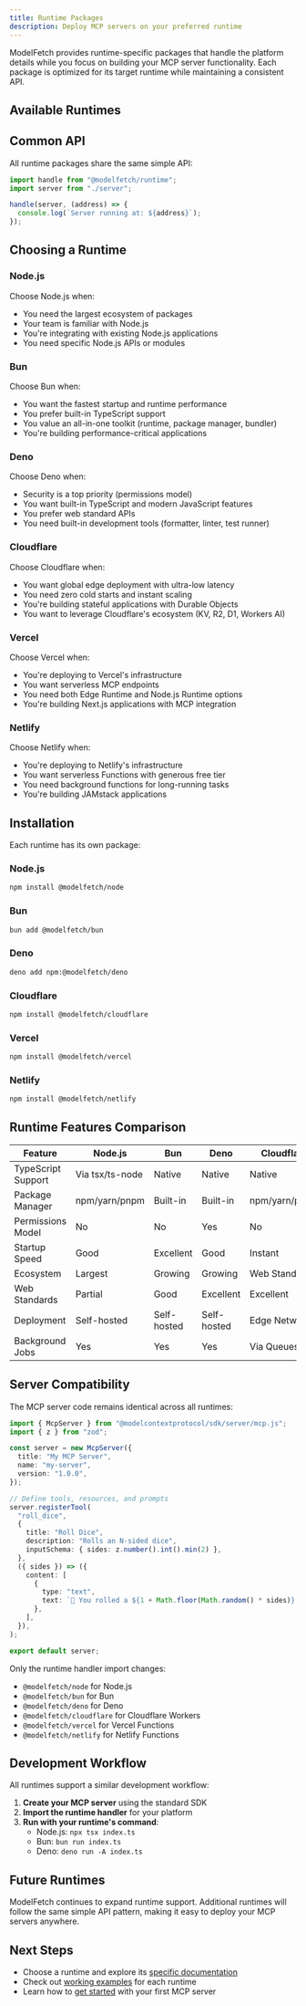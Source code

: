 ```yaml
---
title: Runtime Packages
description: Deploy MCP servers on your preferred runtime
---
```


ModelFetch provides runtime-specific packages that handle the platform details while you focus on building your MCP server functionality. Each package is optimized for its target runtime while maintaining a consistent API.

## Available Runtimes

<Cards>
  <Card
    title="Node.js"
    description="Build MCP servers for Node.js 18+"
    href="/docs/runtimes/node"
  />
  <Card
    title="Bun"
    description="Lightning-fast MCP servers with Bun"
    href="/docs/runtimes/bun"
  />
  <Card
    title="Deno"
    description="Secure MCP servers with Deno v2"
    href="/docs/runtimes/deno"
  />
  <Card
    title="Cloudflare"
    description="Deploy MCP servers to Cloudflare Workers"
    href="/docs/runtimes/cloudflare"
  />
  <Card
    title="Vercel"
    description="Deploy MCP servers to Vercel Functions"
    href="/docs/runtimes/vercel"
  />
  <Card
    title="Netlify"
    description="Deploy MCP servers to Netlify Functions"
    href="/docs/runtimes/netlify"
  />
</Cards>

## Common API

All runtime packages share the same simple API:

```typescript
import handle from "@modelfetch/runtime";
import server from "./server";

handle(server, (address) => {
  console.log(`Server running at: ${address}`);
});
```

## Choosing a Runtime

### Node.js

Choose Node.js when:

- You need the largest ecosystem of packages
- Your team is familiar with Node.js
- You're integrating with existing Node.js applications
- You need specific Node.js APIs or modules

### Bun

Choose Bun when:

- You want the fastest startup and runtime performance
- You prefer built-in TypeScript support
- You value an all-in-one toolkit (runtime, package manager, bundler)
- You're building performance-critical applications

### Deno

Choose Deno when:

- Security is a top priority (permissions model)
- You want built-in TypeScript and modern JavaScript features
- You prefer web standard APIs
- You need built-in development tools (formatter, linter, test runner)

### Cloudflare

Choose Cloudflare when:

- You want global edge deployment with ultra-low latency
- You need zero cold starts and instant scaling
- You're building stateful applications with Durable Objects
- You want to leverage Cloudflare's ecosystem (KV, R2, D1, Workers AI)

### Vercel

Choose Vercel when:

- You're deploying to Vercel's infrastructure
- You want serverless MCP endpoints
- You need both Edge Runtime and Node.js Runtime options
- You're building Next.js applications with MCP integration

### Netlify

Choose Netlify when:

- You're deploying to Netlify's infrastructure
- You want serverless Functions with generous free tier
- You need background functions for long-running tasks
- You're building JAMstack applications

## Installation

Each runtime has its own package:

### Node.js

```bash
npm install @modelfetch/node
```

### Bun

```bash
bun add @modelfetch/bun
```

### Deno

```bash
deno add npm:@modelfetch/deno
```

### Cloudflare

```bash
npm install @modelfetch/cloudflare
```

### Vercel

```bash
npm install @modelfetch/vercel
```

### Netlify

```bash
npm install @modelfetch/netlify
```

## Runtime Features Comparison

| Feature            | Node.js         | Bun         | Deno        | Cloudflare    | Vercel        | Netlify       |
| ------------------ | --------------- | ----------- | ----------- | ------------- | ------------- | ------------- |
| TypeScript Support | Via tsx/ts-node | Native      | Native      | Native        | Native        | Native        |
| Package Manager    | npm/yarn/pnpm   | Built-in    | Built-in    | npm/yarn/pnpm | npm/yarn/pnpm | npm/yarn/pnpm |
| Permissions Model  | No              | No          | Yes         | No            | No            | No            |
| Startup Speed      | Good            | Excellent   | Good        | Instant       | Excellent     | Good          |
| Ecosystem          | Largest         | Growing     | Growing     | Web Standards | Largest       | Largest       |
| Web Standards      | Partial         | Good        | Excellent   | Excellent     | Excellent     | Good          |
| Deployment         | Self-hosted     | Self-hosted | Self-hosted | Edge Network  | Serverless    | Serverless    |
| Background Jobs    | Yes             | Yes         | Yes         | Via Queues    | Limited       | Yes           |

## Server Compatibility

The MCP server code remains identical across all runtimes:

```typescript
import { McpServer } from "@modelcontextprotocol/sdk/server/mcp.js";
import { z } from "zod";

const server = new McpServer({
  title: "My MCP Server",
  name: "my-server",
  version: "1.0.0",
});

// Define tools, resources, and prompts
server.registerTool(
  "roll_dice",
  {
    title: "Roll Dice",
    description: "Rolls an N-sided dice",
    inputSchema: { sides: z.number().int().min(2) },
  },
  ({ sides }) => ({
    content: [
      {
        type: "text",
        text: `🎲 You rolled a ${1 + Math.floor(Math.random() * sides)}!`,
      },
    ],
  }),
);

export default server;
```

Only the runtime handler import changes:

- `@modelfetch/node` for Node.js
- `@modelfetch/bun` for Bun
- `@modelfetch/deno` for Deno
- `@modelfetch/cloudflare` for Cloudflare Workers
- `@modelfetch/vercel` for Vercel Functions
- `@modelfetch/netlify` for Netlify Functions

## Development Workflow

All runtimes support a similar development workflow:

1. **Create your MCP server** using the standard SDK
2. **Import the runtime handler** for your platform
3. **Run with your runtime's command**:
   - Node.js: `npx tsx index.ts`
   - Bun: `bun run index.ts`
   - Deno: `deno run -A index.ts`

## Future Runtimes

ModelFetch continues to expand runtime support. Additional runtimes will follow the same simple API pattern, making it easy to deploy your MCP servers anywhere.

## Next Steps

- Choose a runtime and explore its [specific documentation](/docs/runtimes/node)
- Check out [working examples](/docs/examples) for each runtime
- Learn how to [get started](/docs/getting-started) with your first MCP server
